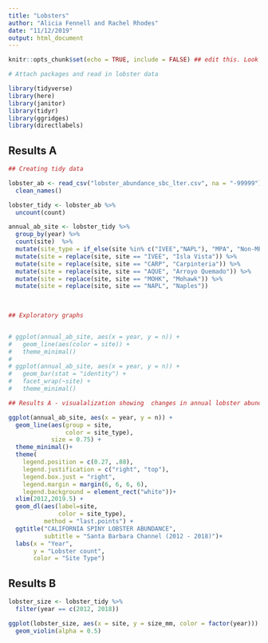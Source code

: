 ```yaml
---
title: "Lobsters"
author: "Alicia Fennell and Rachel Rhodes"
date: "11/12/2019"
output: html_document
---
```


```r
knitr::opts_chunk$set(echo = TRUE, include = FALSE) ## edit this. Look at assignment 2
```

```r

# Attach packages and read in lobster data

library(tidyverse)
library(here)
library(janitor)
library(tidyr)
library(ggridges)
library(directlabels)

```

## Results A


```r

## Creating tidy data

lobster_ab <- read_csv("lobster_abundance_sbc_lter.csv", na = "-99999") %>% 
  clean_names()

lobster_tidy <- lobster_ab %>% 
  uncount(count)

annual_ab_site <- lobster_tidy %>% 
  group_by(year) %>% 
  count(site)  %>% 
  mutate(site_type = if_else(site %in% c("IVEE","NAPL"), "MPA", "Non-MPA")) %>% 
  mutate(site = replace(site, site == "IVEE", "Isla Vista")) %>% 
  mutate(site = replace(site, site == "CARP", "Carpinteria")) %>% 
  mutate(site = replace(site, site == "AQUE", "Arroyo Quemado")) %>% 
  mutate(site = replace(site, site == "MOHK", "Mohawk")) %>% 
  mutate(site = replace(site, site == "NAPL", "Naples"))
                                          
         
```

```r

## Exploratory graphs


# ggplot(annual_ab_site, aes(x = year, y = n)) +
#   geom_line(aes(color = site)) +
#   theme_minimal()
# 
# ggplot(annual_ab_site, aes(x = year, y = n)) +
#   geom_bar(stat = "identity") +
#   facet_wrap(~site) +
#   theme_minimal() 

```


```r

## Results A - visualalization showing  changes in annual lobster abundace at the five sites over time, designating MPA versus non-MPA sites. 

ggplot(annual_ab_site, aes(x = year, y = n)) +
  geom_line(aes(group = site,
                color = site_type), 
            size = 0.75) +
  theme_minimal()+
  theme(
    legend.position = c(0.27, .88),
    legend.justification = c("right", "top"),
    legend.box.just = "right",
    legend.margin = margin(6, 6, 6, 6),
    legend.background = element_rect("white"))+
  xlim(2012,2019.5) +
  geom_dl(aes(label=site,
              color = site_type),
          method = "last.points") +
  ggtitle("CALIFORNIA SPINY LOBSTER ABUNDANCE",
          subtitle = "Santa Barbara Channel (2012 - 2018)")+
  labs(x = "Year",
       y = "Lobster count",
       color = "Site Type")
```

## Results B


```r
lobster_size <- lobster_tidy %>% 
  filter(year == c(2012, 2018))
```

```r
ggplot(lobster_size, aes(x = site, y = size_mm, color = factor(year))) +
  geom_violin(alpha = 0.5) 

```
